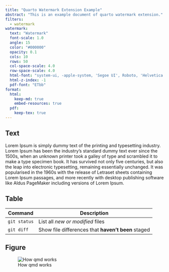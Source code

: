 ```yaml
---
title: "Quarto Watermark Extension Example"
abstract: "This is an example document of quarto watermark extension."
filters:
  - watermark
watermark:
  text: "Watermark"
  font-scale: 1.0
  angle: 15
  color: "#000000"
  opacity: 0.1
  cols: 10
  rows: 50
  col-space-scale: 4.0
  row-space-scale: 4.0
  html-font: "system-ui, -apple-system, 'Segoe UI', Roboto, 'Helvetica Neue', 'Noto Sans', 'Liberation Sans', Arial, sans-serif, 'Apple Color Emoji', 'Segoe UI Emoji', 'Segoe UI Symbol', 'Noto Color Emoji'"
  html-z-index: -1
  pdf-font: "ETbb"
format:
  html:
    keep-md: true
    embed-resources: true
  pdf:
    keep-tex: true
---
```


## Text

Lorem Ipsum is simply dummy text of the printing and typesetting industry. Lorem Ipsum has been the industry's standard dummy text ever since the 1500s, when an unknown printer took a galley of type and scrambled it to make a type specimen book. It has survived not only five centuries, but also the leap into electronic typesetting, remaining essentially unchanged. It was popularised in the 1960s with the release of Letraset sheets containing Lorem Ipsum passages, and more recently with desktop publishing software like Aldus PageMaker including versions of Lorem Ipsum.

## Table

| Command | Description |
| --- | --- |
| `git status` | List all *new or modified* files |
| `git diff` | Show file differences that **haven't been** staged |

## Figure

![How qmd works](https://quarto.org/docs/get-started/hello/images/rstudio-qmd-how-it-works.png)
